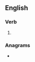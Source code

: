 ==English==

===Verb===
{{head|en|verb form}}

# {{en-past of|suborn}}

===Anagrams===
* {{anagrams|en|bounders|rebounds}}